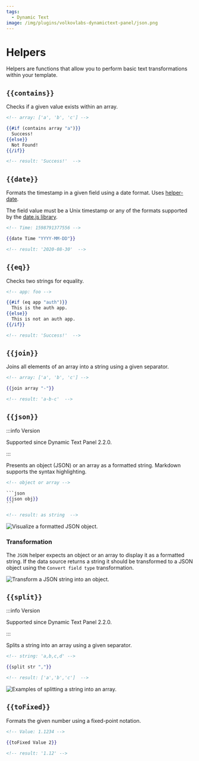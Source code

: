 ```yaml
---
tags:
  - Dynamic Text
image: /img/plugins/volkovlabs-dynamictext-panel/json.png
---
```



# Helpers

Helpers are functions that allow you to perform basic text transformations within your template.

## `{{contains}}`

Checks if a given value exists within an array.

```handlebars
<!-- array: ['a', 'b', 'c'] -->

{{#if (contains array "a")}}
  Success!
{{else}}
  Not Found!
{{/if}}

<!-- result: 'Success!'  -->
```

## `{{date}}`

Formats the timestamp in a given field using a date format. Uses [helper-date](https://github.com/helpers/helper-date).

The field value must be a Unix timestamp or any of the formats supported by the [date.js library](https://date.js.org/).

```handlebars
<!-- Time: 1598791377556 -->

{{date Time "YYYY-MM-DD"}}

<!-- result: '2020-08-30'  -->
```

## `{{eq}}`

Checks two strings for equality.

```handlebars
<!-- app: foo -->

{{#if (eq app "auth")}}
  This is the auth app.
{{else}}
  This is not an auth app.
{{/if}}

<!-- result: 'Success!'  -->
```

## `{{join}}`

Joins all elements of an array into a string using a given separator.

```handlebars
<!-- array: ['a', 'b', 'c'] -->

{{join array "-"}}

<!-- result: 'a-b-c'  -->
```

## `{{json}}`

:::info Version

Supported since Dynamic Text Panel 2.2.0.

:::

Presents an object (JSON) or an array as a formatted string. Markdown supports the syntax highlighting.

````handlebars
<!-- object or array -->

```json
{{json obj}}
```

<!-- result: as string  -->
````

<Image
  title="Visualize a formatted JSON object."
  src="/img/plugins/volkovlabs-dynamictext-panel/json.png"
/>

### Transformation

The `JSON` helper expects an object or an array to display it as a formatted string. If the data source returns a string it should be transformed to a JSON object using the `Convert field type` transformation.

<Image
  title="Transform a JSON string into an object."
  src="/img/plugins/volkovlabs-dynamictext-panel/json-transformation.png"
/>

## `{{split}}`

:::info Version

Supported since Dynamic Text Panel 2.2.0.

:::

Splits a string into an array using a given separator.

```handlebars
<!-- string: 'a,b,c,d' -->

{{split str ","}}

<!-- result: ['a','b','c']  -->
```

<Image
  title="Examples of splitting a string into an array."
  src="/img/plugins/volkovlabs-dynamictext-panel/split.png"
/>

## `{{toFixed}}`

Formats the given number using a fixed-point notation.

```handlebars
<!-- Value: 1.1234 -->

{{toFixed Value 2}}

<!-- result: '1.12' -->
```
